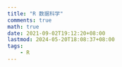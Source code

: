 ```yaml
---
title: "R 数据科学"
comments: true
math: true
date: 2021-09-02T19:12:20+08:00
lastmod: 2024-05-20T18:08:37+08:00
tags:
    - R
---
```

